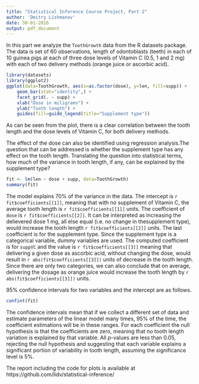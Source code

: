```yaml
---
title: "Statistical Inference Course Project, Part 2"
author: 'Dmitry Lishmanov'
date: 30-01-2016
output: pdf_document
---
```


In this part we analyze the `ToothGrowth` data from the R datasets package. The data is set of 60 observations, length of odontoblasts
(teeth) in each of 10 guinea pigs at each of three dose levels of Vitamin C (0.5, 1 and 2 mg) with each of two delivery methods (orange juice or ascorbic acid).


```r
library(datasets)
library(ggplot2)
ggplot(data=ToothGrowth, aes(x=as.factor(dose), y=len, fill=supp)) +
    geom_bar(stat="identity",) +
    facet_grid(. ~ supp) +
    xlab("Dose in miligrams") +
    ylab("Tooth length") +
    guides(fill=guide_legend(title="Supplement type"))
```

As can be seen from the plot, there is a clear correlation between the tooth length and the dose levels of Vitamin C, for both delivery methods.

The effect of the dose can also be identified using regression analysis.The question that can be addressed is whether the supplement type has any effect on the tooth length. Translating the question into statistical terms, how much of the variance in tooth length, if any, can be explained by the supplement type?

```r
fit <- lm(len ~ dose + supp, data=ToothGrowth)
summary(fit)
```

The model explains 70% of the variance in the data. The intercept is `r fit$coefficients[[1]]`, meaning that with no supplement of Vitamin C, the average tooth length is `r fit$coefficients[[1]]` units. The coefficient of `dose` is `r fit$coefficients[[2]]`. It can be interpreted as increasing the delievered dose 1 mg, all else equal (i.e. no change in thesupplement type), would increase the tooth length `r fit$coefficients[[2]]` units. The last coefficient is for the supplement type. Since the supplement type is a categorical variable, dummy variables are used. The computed coefficient is for `suppVC` and the value is `r fit$coefficients[[3]]` meaning that delivering a given dose as ascorbic acid, without changing the dose, would result in `r abs(fit$coefficients[[3]])` units of decrease in the tooth length. Since there are only two categories, we can also conclude that on average, delivering the dosage as orange juice would increase the tooth length by `r abs(fit$coefficients[[3]])` units.

95% confidence intervals for two variables and the intercept are as follows.

```r
confint(fit)
```

The confidence intervals mean that if we collect a different set of data and estimate parameters of the linear model many times, 95% of the time, the coefficient estimations will be in these ranges. For each coefficient the null hypothesis is that the coefficients are zero, meaning that no tooth length variation is explained by that variable. All _p_-values are less than 0.05, rejecting the null hypothesis and suggesting that each variable explains a significant portion of variability in tooth length, assuming the significance level is 5%.

The report including the code for plots is available at https://github.com/lidv/statistical-inference/